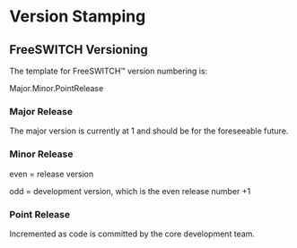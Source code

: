 
# Version Stamping 

 

  
## FreeSWITCH Versioning  

The template for FreeSWITCH™ version numbering is:

Major.Minor.PointRelease

### Major Release 

The major version is currently at 1 and should be for the foreseeable future.

### Minor Release  

even = release version

odd = development version, which is the even release number +1  

### Point Release

Incremented as code is committed by the core development team.

  

